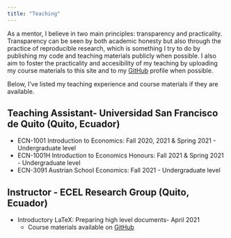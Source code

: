 ```yaml
---
title: "Teaching"
---
```


As a mentor, I believe in two main principles: transparency and practicality. Transparency can be seen by both academic honesty but also through the practice of reproducible research, which is something I try to do by publishing my code and teaching materials publicly when possible. I also aim to foster the practicality and accesibility of my teaching by uploading my course materials to this site and to my [GitHub](https://github.com/dsanchezp18) profile when possible. 

Below, I've listed my teaching experience and course materials if they are available. 

## Teaching Assistant- Universidad San Francisco de Quito (Quito, Ecuador)

- ECN-1001 Introduction to Economics: Fall 2020, 2021 & Spring 2021 - Undergraduate level
- ECN-1001H Introduction to Economics Honours: Fall 2021 & Spring 2021 - Undergraduate level
- ECN-3091 Austrian School Economics: Fall 2021 - Undergraduate level

## Instructor - ECEL Research Group (Quito, Ecuador)

- Introductory LaTeX: Preparing high level documents- April 2021
  - Course materials available on [GitHub](https://github.com/dsanchezp18/ecel-latex)
